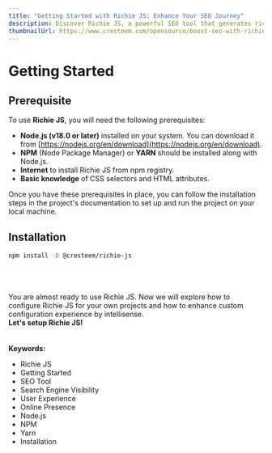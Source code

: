 ---
title: "Getting Started with Richie JS: Enhance Your SEO Journey"
description: Discover Richie JS, a powerful SEO tool that generates rich results for enhanced search engine visibility and improved user experience. Learn how to simplify your SEO process and increase your online presence with our innovative solution.
thumbnailUrl: https://www.cresteem.com/opensource/boost-seo-with-richie-js/thumbnail.png
---

# Getting Started

## Prerequisite
To use **Richie JS**, you will need the following prerequisites:

- **Node.js (v18.0 or later)** installed on your system. You can download it from
[https://nodejs.org/en/download](https://nodejs.org/en/download).
- **NPM** (Node Package Manager) or **YARN** should be installed along with Node.js.
- **Internet** to install Richie JS from npm registry.
- **Basic knowledge** of CSS selectors and HTML attributes.

Once you have these prerequisites in place, you can follow the installation steps in the project's documentation
to set up and run the project on your local machine.

## Installation

```sh npm2yarn
npm install -D @cresteem/richie-js
```

<br/>
<br/>
<br/>
You are almost ready to use Richie JS. Now we will explore how to configure Richie JS for your own projects and how to enhance custom configuration experience by intellisense.
<br/>
<b>Let's setup Richie JS!</b>


<br/>
<br/>
<br/>
<strong>Keywords:</strong>
<ul className={style.keywords}>
    <li>Richie JS</li>
    <li>Getting Started</li>
    <li>SEO Tool</li>
    <li>Search Engine Visibility</li>
    <li>User Experience</li>
    <li>Online Presence</li>
    <li>Node.js</li>
    <li>NPM</li>
    <li>Yarn</li>
    <li>Installation</li>
</ul>
